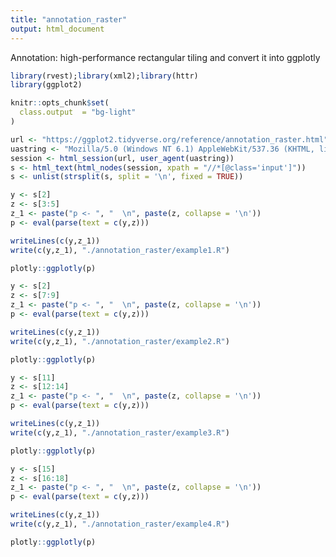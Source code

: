 ```yaml
---
title: "annotation_raster"
output: html_document
---
```


Annotation: high-performance rectangular tiling and convert it into ggplotly

```r
library(rvest);library(xml2);library(httr)
library(ggplot2)

knitr::opts_chunk$set(
  class.output  = "bg-light"
)
```

```r
url <- "https://ggplot2.tidyverse.org/reference/annotation_raster.html"
uastring <- "Mozilla/5.0 (Windows NT 6.1) AppleWebKit/537.36 (KHTML, like Gecko) Chrome/88.0.4324.190 Safari/537.36"
session <- html_session(url, user_agent(uastring))
s <- html_text(html_nodes(session, xpath = "//*[@class='input']"))
s <- unlist(strsplit(s, split = '\n', fixed = TRUE))
```

```r
y <- s[2]
z <- s[3:5]
z_1 <- paste("p <- ", "  \n", paste(z, collapse = '\n'))
p <- eval(parse(text = c(y,z)))
```

```r
writeLines(c(y,z_1))
write(c(y,z_1), "./annotation_raster/example1.R")
```

```r
plotly::ggplotly(p)
```

```r
y <- s[2]
z <- s[7:9]
z_1 <- paste("p <- ", "  \n", paste(z, collapse = '\n'))
p <- eval(parse(text = c(y,z)))
```

```r
writeLines(c(y,z_1))
write(c(y,z_1), "./annotation_raster/example2.R")
```

```r
plotly::ggplotly(p)
```

```r
y <- s[11]
z <- s[12:14]
z_1 <- paste("p <- ", "  \n", paste(z, collapse = '\n'))
p <- eval(parse(text = c(y,z)))
```

```r
writeLines(c(y,z_1))
write(c(y,z_1), "./annotation_raster/example3.R")
```

```r
plotly::ggplotly(p)
```

```r
y <- s[15]
z <- s[16:18]
z_1 <- paste("p <- ", "  \n", paste(z, collapse = '\n'))
p <- eval(parse(text = c(y,z)))
```

```r
writeLines(c(y,z_1))
write(c(y,z_1), "./annotation_raster/example4.R")
```

```r
plotly::ggplotly(p)
```
